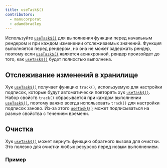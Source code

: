 ```yaml
---
title: useTask$()
contributors:
  - manucorporat
  - adamdbradley
---
```


Используйте [`useTask$()`](/docs/components/lifecycle/index.mdx#usewatch) для выполнения функции перед начальным рендером и при каждом изменении отслеживаемых значений. Функция выполняется перед рендером, но она не может задержать рендер, поэтому если [`useTask$()`](/docs/components/lifecycle/index.mdx#usewatch) является асинхронной, рендер произойдет до того, как [`useTask$()`](/docs/components/lifecycle/index.mdx#usewatch) будет полностью выполнена.

## Отслеживание изменений в хранилище

Хук [`useTask$()`](/docs/components/lifecycle/index.mdx#usewatch) получает функцию `track()`, используемую для настройки подписок, которые будут автоматически повторять хук [`useTask$()`](/docs/components/lifecycle/index.mdx#usewatch). Набор свойств `track()` сбрасывается при каждом выполнении [`useTask$()`](/docs/components/lifecycle/index.mdx#usewatch), поэтому важно всегда использовать `track()` для настройки подписок заново. Из-за этого [`useTask$()`](/docs/components/lifecycle/index.mdx#usewatch) может подписываться на разные свойства с течением времени.

## Очистка

Хук [`useTask$()`](/docs/components/lifecycle/index.mdx#usewatch) может вернуть функцию обратного вызова для очистки. Это полезно для очистки любых ресурсов перед новым выполнением.

### Пример
